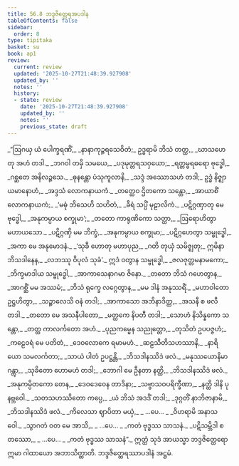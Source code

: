 ```yaml
---
title: 56.8 ဘဒ္ဒဇိတ္ထေရအပဒါန
tableOfContents: false
sidebar:
  order: 8
type: tipitaka
basket: su
book: ap1
review:
  current: review
  updated: '2025-10-27T21:48:39.927908'
  updated_by: ''
  notes: ''
  history:
  - state: review
    date: '2025-10-27T21:48:39.927908'
    updated_by: ''
    notes: ''
    previous_state: draft
---
```



<ReviewStatus review={frontmatter.review} showDetails={true} />

<HypothesisAnnotation frontmatter={frontmatter} />

<DynamicBreadcrumb />

<Division number="98" book="ap1" e="ch" v="20" p="437">

<Paragraph number="7782" type="verses" book="ap1">
_“ဩဂယှ ယံ ပေါက္ခရဏိံ,_  
_နာနာကုဉ္ဇရသေဝိတံ;_  
ဥဒ္ဓရာမိ ဘိသံ တတ္ထ,_  
_ဃာသဟေတု အဟံ တဒါ._  

</Paragraph>

</Division>
<Division number="99" book="ap1" e="ch" v="20" p="437">

<Paragraph number="7783" type="verses" book="ap1">
_ဘဂဝါ တမှိ သမယေ,_  
_ပဒုမုတ္တရသဝှယော;_  
_ရတ္တမ္ဗရဓရော ဗုဒ္ဓေါ,_  
_ဂစ္ဆတေ အနိလဉ္ဇသေ._  

</Paragraph>

</Division>
<Division number="100" book="ap1" e="ch" v="20" p="437">

<Paragraph number="7784" type="verses" book="ap1">
_ဓုနန္တော ပံသုကူလာနိ,_  
_သဒ္ဒံ အဿောသဟံ တဒါ;_  
ဥဒ္ဓံ နိဇ္ဈာယမာနောဟံ,_  
_အဒ္ဒသံ လောကနာယကံ._  

</Paragraph>

</Division>
<Division number="101" book="ap1" e="ch" v="20" p="437">

<Paragraph number="7785" type="verses" book="ap1">
_တတ္ထေဝ ဌိတကော သန္တော,_  
_အာယာစိံ လောကနာယကံ;_  
_‘မဓုံ ဘိသေဟိ သဟိတံ,_  
_ခီရံ သပ္ပိံ မုဠာလိကံ._  

</Paragraph>

</Division>
<Division number="102" book="ap1" e="ch" v="20" p="437">

<Paragraph number="7786" type="verses" book="ap1">
_ပဋိဂ္ဂဏှာတု မေ ဗုဒ္ဓေါ,_  
_အနုကမ္ပာယ စက္ခုမာ’;_  
_တတော ကာရုဏိကော သတ္ထာ,_  
_ဩရောဟိတွာ မဟာယသော._  

</Paragraph>

</Division>
<Division number="103" book="ap1" e="ch" v="20" p="437">

<Paragraph number="7787" type="verses" book="ap1">
_ပဋိဂ္ဂဏှိ မမ ဘိက္ခံ,_  
_အနုကမ္ပာယ စက္ခုမာ;_  
_ပဋိဂ္ဂဟေတွာ သမ္ဗုဒ္ဓေါ,_  
_အကာ မေ အနုမောဒနံ._  

</Paragraph>

</Division>
<Division number="104" book="ap1" e="ch" v="20" p="437">

<Paragraph number="7788" type="verses" book="ap1">
_‘သုခီ ဟောတု မဟာပုည,_  
_ဂတိ တုယှံ သမိဇ္ဈတု;_  
ဣမိနာ ဘိသဒါနေန,_  
_လဘဿု ဝိပုလံ သုခံ’._  

</Paragraph>

</Division>
<Division number="105" book="ap1" e="ch" v="20" p="437">

<Paragraph number="7789" type="verses" book="ap1">
ဣဒံ ဝတွာန သမ္ဗုဒ္ဓေါ,_  
_ဇလဇုတ္တမနာမကော;_  
_ဘိက္ခမာဒါယ သမ္ဗုဒ္ဓေါ,_  
_အာကာသေနာဂမာ ဇိနော._  

</Paragraph>

</Division>
<Division number="106" book="ap1" e="ch" v="20" p="437">

<Paragraph number="7790" type="verses" book="ap1">
_တတော ဘိသံ ဂဟေတွာန,_  
_အာဂစ္ဆိံ မမ အဿမံ;_  
_ဘိသံ ရုက္ခေ လဂ္ဂေတွာန,_  
_မမ ဒါနံ အနုဿရိံ._  

</Paragraph>

</Division>
<Division number="107" book="ap1" e="ch" v="20" p="438">

<Paragraph number="7791" type="verses" book="ap1">
_မဟာဝါတော ဥဋ္ဌဟိတွာ,_  
_သဉ္စာလေသိ ဝနံ တဒါ;_  
_အာကာသော အဘိနာဒိတ္ထ,_  
_အသနီ စ ဖလီ တဒါ._  

</Paragraph>

</Division>
<Division number="108" book="ap1" e="ch" v="20" p="438">

<Paragraph number="7792" type="verses" book="ap1">
_တတော မေ အသနီပါတော,_  
_မတ္ထကေ နိပတီ တဒါ;_  
_သောဟံ နိသိန္နကော သန္တော,_  
_တတ္ထ ကာလင်္ကတော အဟံ._  

</Paragraph>

</Division>
<Division number="109" book="ap1" e="ch" v="20" p="438">

<Paragraph number="7793" type="verses" book="ap1">
_ပုညကမ္မေန သညုတ္တော,_  
_တုသိတံ ဥပပဇ္ဇဟံ;_  
_ကဠေဝရံ မေ ပတိတံ,_  
_ဒေဝလောကေ ရမာမဟံ._  

</Paragraph>

</Division>
<Division number="110" book="ap1" e="ch" v="20" p="438">

<Paragraph number="7794" type="verses" book="ap1">
_ဆဠသီတိသဟဿာနိ,_  
_နာရိယော သမလင်္ကတာ;_  
_သာယံ ပါတံ ဥပဋ္ဌန္တိ,_  
_ဘိသဒါနဿိဒံ ဖလံ._  

</Paragraph>

</Division>
<Division number="111" book="ap1" e="ch" v="20" p="438">

<Paragraph number="7795" type="verses" book="ap1">
_မနုဿယောနိမာဂန္တွာ,_  
_သုခိတော ဟောမဟံ တဒါ;_  
_ဘောဂါ မေ ဦနတာ နတ္ထိ,_  
_ဘိသဒါနဿိဒံ ဖလံ._  

</Paragraph>

</Division>
<Division number="112" book="ap1" e="ch" v="20" p="438">

<Paragraph number="7796" type="verses" book="ap1">
_အနုကမ္ပိတကော တေန,_  
_ဒေဝဒေဝေန တာဒိနာ;_  
_သဗ္ဗာသဝပရိက္ခီဏာ,_  
_နတ္ထိ ဒါနိ ပုနဗ္ဘဝေါ._  

</Paragraph>

</Division>
<Division number="113" book="ap1" e="ch" v="20" p="438">

<Paragraph number="7797" type="verses" book="ap1">
_သတသဟဿိတော ကပ္ပေ,_  
_ယံ ဘိသံ အဒဒိံ တဒါ;_  
_ဒုဂ္ဂတိံ နာဘိဇာနာမိ,_  
_ဘိသဒါနဿိဒံ ဖလံ._  

</Paragraph>

</Division>
<Division number="114" book="ap1" e="ch" v="20" p="438">

<Paragraph number="7798" type="verses" book="ap1">
_ကိလေသာ ဈာပိတာ မယှံ,_  
_ …ပေ… _  
_ဝိဟရာမိ အနာသဝေါ._  

</Paragraph>

</Division>
<Division number="115" book="ap1" e="ch" v="20" p="438">

<Paragraph number="7799" type="verses" book="ap1">
_သွာဂတံ ဝတ မေ အာသိ,_  
_ …ပေ… _  
_ကတံ ဗုဒ္ဓဿ သာသနံ._  

</Paragraph>

</Division>
<Division number="116" book="ap1" e="ch" v="20" p="438">

<Paragraph number="7800" type="verses" book="ap1">
_ပဋိသမ္ဘိဒါ စတဿော,_  
_ …ပေ… _  
_ကတံ ဗုဒ္ဓဿ သာသနံ”._  

</Paragraph>

<Paragraph number="7801" book="ap1">
ဣတ္ထံ သုဒံ အာယသ္မာ ဘဒ္ဒဇိတ္ထေရော ဣမာ ဂါထာယော အဘာသိတ္ထာတိ.

</Paragraph>
</Division>

<Paragraph number="7802" type="center" book="ap1">
ဘဒ္ဒဇိတ္ထေရဿာပဒါနံ အဋ္ဌမံ.
</Paragraph>